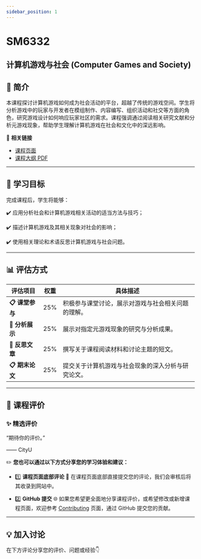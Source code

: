 ```yaml
---
sidebar_position: 1
---
```


# SM6332
## 计算机游戏与社会 (Computer Games and Society)

## **📘 简介**
本课程探讨计算机游戏如何成为社会活动的平台，超越了传统的游戏空间。学生将分析游戏中的玩家与开发者在模组制作、内容编写、组织活动和社交等方面的角色，研究游戏设计如何响应玩家社区的需求。课程强调通过阅读相关研究文献和分析元游戏现象，帮助学生理解计算机游戏在社会和文化中的深远影响。

🔗 **相关链接**
- [课程页面](https://www.cityu.edu.hk/catalogue/pg/202425/course/SM6332.htm)
- [课程大纲 PDF](https://www.cityu.edu.hk/catalogue/pg/202425/course/SM6332.pdf)

---

## **🎯 学习目标**

完成课程后，学生将能够：

✔️ 应用分析社会和计算机游戏相关活动的适当方法与技巧；

✔️ 描述计算机游戏及其相关现象对社会的影响；

✔️ 使用相关理论和术语反思计算机游戏与社会问题。

---

## **📊 评估方式**

| **评估项目**             | **权重** | **具体描述**                                                                                       |
|-------------------------|---------|---------------------------------------------------------------------------------------------------|
| **📋 课堂参与**          | 25%     | 积极参与课堂讨论，展示对游戏与社会相关问题的理解。                                                    |
| **📂 分析展示**          | 25%     | 展示对指定元游戏现象的研究与分析成果。                                                                |
| **📂 反思文章**          | 25%     | 撰写关于课程阅读材料和讨论主题的短文。                                                                |
| **📋 期末论文**          | 25%     | 提交关于计算机游戏与社会现象的深入分析与研究论文。                                                      |

---

## **💬 课程评价**

### ✨ **精选评价**
<div className={commentStyles.commentBox}>
    <p className={commentStyles.commentText}>
        “期待你的评价。”
    </p>
    <p className={commentStyles.commentAuthor}>—— CityU</p>
</div>

✏️ **您也可以通过以下方式分享您的学习体验和建议：**

- 1️⃣ **课程页面底部评论**
💬 在课程页面底部直接提交您的评论，我们会审核后将其收录到网站中。

- 2️⃣ **GitHub 提交**
🌐 如果您希望更全面地分享课程评价，或希望修改或新增课程页面，欢迎参考 [Contributing](https://penjc.github.io/cityU-navigator/contributing) 页面，通过 GitHub 提交您的贡献。

---

## **💡 加入讨论**

在下方评论分享您的评价、问题或经验👇
<Utterances />